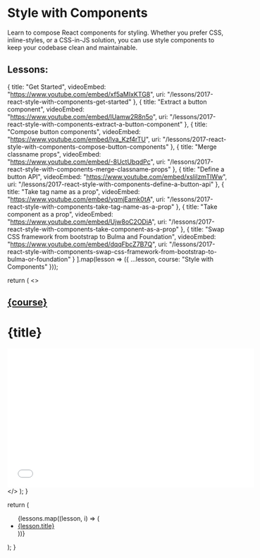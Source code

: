 # Style with Components

Learn to compose React components for styling. Whether you prefer CSS, inline-styles, or a CSS-in-JS solution, you can use style components to keep your codebase clean and maintainable.

## Lessons:

<Index />

  {
    title: "Get Started",
    videoEmbed: "https://www.youtube.com/embed/xf5aMIxKTG8",
    uri: "/lessons/2017-react-style-with-components-get-started"
  },
  {
    title: "Extract a button component",
    videoEmbed: "https://www.youtube.com/embed/lUamw2R8n5o",
    uri: "/lessons/2017-react-style-with-components-extract-a-button-component"
  },
  {
    title: "Compose button components",
    videoEmbed: "https://www.youtube.com/embed/lva_Kzf4rTU",
    uri: "/lessons/2017-react-style-with-components-compose-button-components"
  },
  {
    title: "Merge classname props",
    videoEmbed: "https://www.youtube.com/embed/-8UctUbqdPc",
    uri: "/lessons/2017-react-style-with-components-merge-classname-props"
  },
  {
    title: "Define a button API",
    videoEmbed: "https://www.youtube.com/embed/xsliIzmTIWw",
    uri: "/lessons/2017-react-style-with-components-define-a-button-api"
  },
  {
    title: "Take tag name as a prop",
    videoEmbed: "https://www.youtube.com/embed/yqmjEamk0tA",
    uri: "/lessons/2017-react-style-with-components-take-tag-name-as-a-prop"
  },
  {
    title: "Take component as a prop",
    videoEmbed: "https://www.youtube.com/embed/Ujw8oC2ODiA",
    uri: "/lessons/2017-react-style-with-components-take-component-as-a-prop"
  },
  {
    title: "Swap CSS framework from bootstrap to Bulma and Foundation",
    videoEmbed: "https://www.youtube.com/embed/dqqFbcZ7B7Q",
    uri:
      "/lessons/2017-react-style-with-components-swap-css-framework-from-bootstrap-to-bulma-or-foundation"
  }
].map(lesson => ({ ...lesson, course: "Style with Components" }));

  return (
    <>
      <Head>
        <title>
          Learn React | {course} > {title}
        </title>
      </Head>
      <h2>
        <a href="/courses/2018-the-context-api">{course}</a>
      </h2>
      <h1>{title}</h1>
      <iframe
        width="560"
        height="315"
        frameBorder="0"
        allow="autoplay; encrypted-media"
        allowFullScreen
        src={videoEmbed}
      ></iframe>
      <Index />
    </>
  );
}

  return (
    <ul>
      {lessons.map((lesson, i) => (
        <li key={i}>
          <a href={lesson.uri}>{lesson.title}</a>
        </li>
      ))}
    </ul>
  );
}
